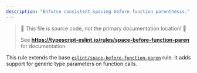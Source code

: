 ```yaml
---
description: "Enforce consistent spacing before function parenthesis."
---
```



> 🛑 This file is source code, not the primary documentation location! 🛑
>
> See **https://typescript-eslint.io/rules/space-before-function-paren** for documentation.

This rule extends the base [`eslint/space-before-function-paren`](https://eslint.org/docs/rules/space-before-function-paren) rule.
It adds support for generic type parameters on function calls.
